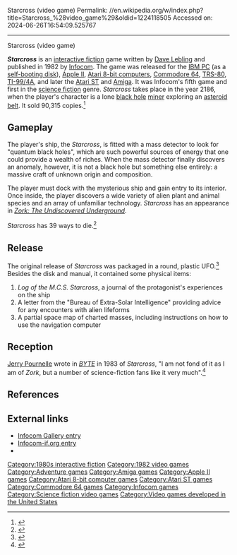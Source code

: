 Starcross (video game)
Permalink: //en.wikipedia.org/w/index.php?title=Starcross_%28video_game%29&oldid=1224118505
Accessed on: 2024-06-26T16:54:09.525767



------
Starcross (video game)
{{Infobox video game
|title  = Starcross
|image  = Starcross box art.jpg
|caption =
|developer = [[Infocom]]
|publisher = Infocom
|designer = [[Dave Lebling]]
|engine = [[Z-machine]]
|released = Release 15: September 1, 1982
<br>Release 17: October 21, 1982
|genre = [[Adventure game | Adventure]], [[interactive fiction]]
|modes = [[Single-player video game|Single-player]]
|platforms = [[Apple II]], [[Atari 8-bit]], [[Commodore 64]], [[Commodore Plus/4|Plus/4]], [[IBM PC]], [[TRS-80]], [[TI-99/4A]], [[Amiga]], [[Atari ST]]
}}

'''''Starcross''''' is an [[interactive fiction]] game written by [[Dave Lebling]] and published in 1982 by [[Infocom]]. The game was released for the [[IBM PC]] (as a [[self-booting disk]]), [[Apple II]], [[Atari 8-bit computers]], [[Commodore 64]], [[TRS-80]], [[TI-99/4A]], and later the [[Atari ST]] and [[Amiga]]. It was Infocom's fifth game and first in the [[science fiction]] genre. ''Starcross'' takes place in the year 2186, when the player's character is a lone [[black hole]] [[miner]] exploring an [[asteroid belt]]. It sold 90,315 copies.<ref name="infocom_sales">{{cite web |url=http://www.gamesetwatch.com/2008/09/great_scott_infocoms_alltime_s.php |title=Great Scott: Infocom's All-Time Sales Numbers Revealed |date=September 20, 2008 |work=GameSetWatch |publisher=Think Services |access-date=September 23, 2008 |authorlink=Simon Carless |url-status=live |archive-url=https://web.archive.org/web/20080924074642/http://www.gamesetwatch.com/2008/09/great_scott_infocoms_alltime_s.php |archive-date=September 24, 2008}}</ref>

==Gameplay==
The player's ship, the ''Starcross'', is fitted with a mass detector to look for "quantum black holes", which are such powerful sources of energy that one could provide a wealth of riches. When the mass detector finally discovers an anomaly, however, it is not a black hole but something else entirely: a massive craft of unknown origin and composition.

The player must dock with the mysterious ship and gain entry to its interior. Once inside, the player discovers a wide variety of alien plant and animal species and an array of unfamiliar technology. ''Starcross'' has an appearance in ''[[Zork: The Undiscovered Underground]]''.

''Starcross'' has 39 ways to die.<ref name="nzt1984spring">{{Cite journal |date=Spring 1984 |title=Infocom Scoreboard |url=http://infodoc.plover.net/nzt/NZT3.2.pdf |journal=The New Zork Times |volume=3 |issue=2 |pages=3}}</ref>

==Release==
The original release of ''Starcross'' was packaged in a round, plastic UFO.<ref>{{cite web |title=Infocom Boxes |url=http://infocom-if.org/more/boxes/boxes.html#saucermask |website=infocom-if.org}}</ref> Besides the disk and manual, it contained some physical items:
#''Log of the M.C.S. Starcross'', a journal of the protagonist's experiences on the ship
#A letter from the "Bureau of Extra-Solar Intelligence" providing advice for any encounters with alien lifeforms
#A partial space map of charted masses, including instructions on how to use the navigation computer

==Reception==
[[Jerry Pournelle]] wrote in ''[[Byte (magazine)|BYTE]]'' in 1983 of ''Starcross'', "I am not fond of it as I am of ''Zork'', but a number of science-fiction fans like it very much".<ref name="pournelle198306">{{cite magazine | url=https://archive.org/stream/byte-magazine-1983-06/1983_06_BYTE_08-06_16-Bit_Designs#page/n411/mode/2up | title=Zenith Z-100, Epson QX-10, Software Licensing, and the Software Piracy Problem | magazine=BYTE | date=June 1983 |volume=8 | issue=6 | access-date=20 October 2013 | last=Pournelle |first=Jerry |author-link=Jerry Pournelle | pages=411}}</ref>

==References==
{{Reflist}}

==External links==
* [http://infocom.elsewhere.org/gallery/starcross/starcross.html Infocom Gallery entry]
* [http://www.infocom-if.org/games/starcross/starcross.html Infocom-if.org entry]
* {{IFDB|id=y42oje3ryqi6lohn|title=Starcross}}

{{Infocom games}}

[[Category:1980s interactive fiction]]
[[Category:1982 video games]]
[[Category:Adventure games]]
[[Category:Amiga games]]
[[Category:Apple II games]]
[[Category:Atari 8-bit computer games]]
[[Category:Atari ST games]]
[[Category:Commodore 64 games]]
[[Category:Infocom games]]
[[Category:Science fiction video games]]
[[Category:Video games developed in the United States]]


{{Videogame-stub}}